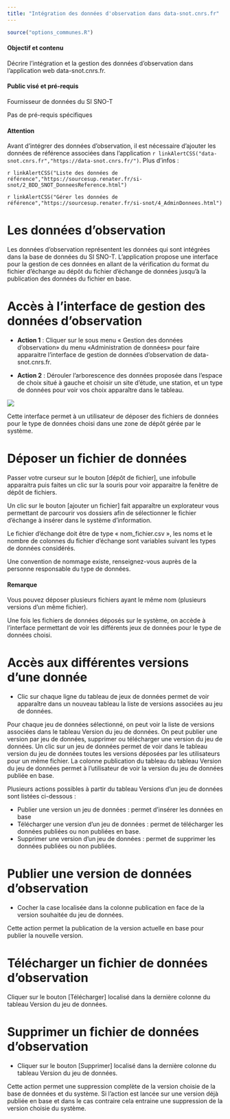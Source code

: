 ```yaml
---
title: "Intégration des données d'observation dans data-snot.cnrs.fr"
---
```


```r
source("options_communes.R")
```

<div class="alert alert-success" role="alert">
  <h4 class="alert-heading">**Objectif et contenu**</h4>
  <p>Décrire l'intégration et la gestion des données d'observation dans l'application web data-snot.cnrs.fr.</p>
</div>

<div class="alert alert-info" role="alert">
  <h4 class="alert-heading">**Public visé et pré-requis**</h4>
  <p>Fournisseur de données du SI SNO-T</p>
  <p>Pas de pré-requis spécifiques</p>
</div>

<div class="alert alert-danger" role="alert">
  <h4 class="alert-heading">**Attention**</h4>
  <p>Avant d'intégrer des données d'observation, il est nécessaire d'ajouter les données de référence associées dans l'application `r linkAlertCSS("data-snot.cnrs.fr","https://data-snot.cnrs.fr/")`. Plus d'infos : </p>
  <p>`r linkAlertCSS("Liste des données de référence","https://sourcesup.renater.fr/si-snot/2_BDD_SNOT_DonneesReference.html")`</p>
  <p>`r linkAlertCSS("Gérer les données de référence","https://sourcesup.renater.fr/si-snot/4_AdminDonnees.html")`</p>
</div>

# Les données d'observation

Les données d'observation représentent les données qui sont intégrées dans la base de données du SI SNO-T. L'application propose une interface pour la gestion de ces données en allant de la vérification du format du fichier d'échange au dépôt du fichier d’échange de données jusqu’à la publication des données du fichier en base.

# Accès à l'interface de gestion des données d'observation

* **Action 1** : Cliquer sur le sous menu « Gestion des données d'observation» du menu «Administration de données» pour faire apparaitre l'interface de gestion de données d'observation de data-snot.cnrs.fr.

* **Action 2** : Dérouler l'arborescence des données proposée dans l'espace de choix situé à gauche et choisir un site d'étude, une station, et un type de données pour voir vos choix apparaître dans le tableau. 

![](`r repfigures`/CaptureSI_donneesexperimentales_1.png)

Cette interface permet à un utilisateur de déposer des fichiers de données pour le type de données choisi dans une zone de dépôt gérée par le système.

# Déposer un fichier de données

Passer votre curseur sur le bouton [dépôt de fichier], une infobulle apparaitra puis faites un clic sur la souris pour voir apparaitre la fenêtre de dépôt de fichiers.

Un clic sur le bouton [ajouter un fichier] fait apparaître un explorateur vous permettant de parcourir vos dossiers afin de sélectionner le fichier d'échange à insérer dans le système d’information.

Le fichier d’échange doit être de type « nom_fichier.csv », les noms et le nombre de colonnes du fichier d’échange sont variables suivant les types de données considérés.

Une convention de nommage existe, renseignez-vous auprès de la personne responsable du type de données.

<div class="alert alert-info" role="alert">
  <h4 class="alert-heading">**Remarque**</h4>
  <p>Vous pouvez déposer plusieurs fichiers ayant le même nom (plusieurs versions d'un même fichier). </p>
</div>

Une fois les fichiers de données déposés sur le système, on accède à l'interface permettant de voir les différents jeux de données pour le type de données choisi.

# Accès aux différentes versions d'une donnée

* Clic sur chaque ligne du tableau de jeux de données permet de voir apparaître  dans un nouveau tableau la liste de versions associées au jeu de données.

Pour chaque jeu de données sélectionné, on peut voir la liste de versions associées dans le tableau Version du jeu de données. On peut publier une version par jeu de données, supprimer ou télécharger une version du jeu de données.
Un clic sur un jeu de données permet de voir dans le tableau version du jeu de données toutes les versions déposées par les utilisateurs pour un même fichier.
La colonne publication du tableau du tableau Version du jeu de données permet à l'utilisateur de voir la version du jeu de données publiée en base.

Plusieurs actions possibles à partir du tableau Versions d'un jeu de données sont listées ci-dessous :

* Publier une version un jeu de données : permet d'insérer les données en base
* Télécharger une version d'un jeu de données : permet de télécharger les données publiées ou non publiées en base.
* Supprimer une version d'un jeu de données : permet de supprimer les données publiées ou non publiées.

# Publier une version de données d'observation

* Cocher la case localisée dans la colonne publication en face de la version souhaitée du jeu de données.

Cette action permet la publication de la version actuelle en base pour publier la nouvelle version.

# Télécharger un fichier de données d'observation

Cliquer sur le bouton [Télécharger] localisé dans la dernière colonne du tableau Version du jeu de données.

# Supprimer un fichier de données d'observation

* Cliquer sur le bouton [Supprimer] localisé dans la dernière colonne du tableau Version du jeu de données.

Cette action permet une suppression complète de la version choisie de la base de données et du système. Si l'action est lancée sur une version déjà publiée en base et dans le cas contraire cela entraine une suppression de la version choisie du système.

